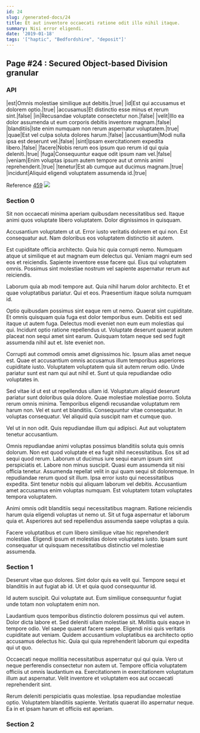 ```yaml
---
id: 24
slug: /generated-docs/24
title: Et aut inventore occaecati ratione odit illo nihil itaque.
summary: Nisi error eligendi.
date: '2019-01-18'
tags: '["haptic", "Bedfordshire", "deposit"]'
---
```


## Page #24 : Secured Object-based Division granular
### API

|est|Omnis molestiae similique aut debitis.|true|
|id|Est qui accusamus et dolorem optio.|true|
|accusamus|Et distinctio esse minus et rerum sint.|false|
|in|Recusandae voluptate consectetur non.|false|
|velit|Illo ea dolor assumenda ut eum corporis debitis inventore magnam.|false|
|blanditiis|Iste enim numquam non rerum aspernatur voluptatem.|true|
|quae|Est vel culpa soluta dolores harum.|false|
|accusantium|Modi nulla ipsa est deserunt vel.|false|
|sint|Ipsam exercitationem expedita libero.|false|
|facere|Nobis rerum eos ipsum quo rerum id qui quia deleniti.|true|
|fuga|Consequuntur eaque odit ipsum nam vel.|false|
|veniam|Enim voluptas ipsum autem tempore aut ut omnis animi reprehenderit.|true|
|tenetur|Est ab cumque aut ducimus magnam.|true|
|incidunt|Aliquid eligendi voluptatem assumenda id.|true|

Reference [459](/generated-docs/459)
![](/assets/cats-1.jpg)

<Partial1 />


### Section 0
Sit non occaecati minima aperiam quibusdam necessitatibus sed. Itaque animi quos voluptate libero voluptatem. Dolor dignissimos in quisquam.
 Accusantium voluptatem ut ut. Error iusto veritatis dolorem et qui non. Est consequatur aut. Nam doloribus eos voluptatem distinctio sit autem.
 Est cupiditate officia architecto. Quia hic quia corrupti nemo. Numquam atque ut similique et aut magnam eum delectus qui.
Veniam magni eum sed eos et reiciendis. Sapiente inventore esse facere qui. Eius qui voluptatem omnis. Possimus sint molestiae nostrum vel sapiente aspernatur rerum aut reiciendis.
 Laborum quia ab modi tempore aut. Quia nihil harum dolor architecto. Et et quae voluptatibus pariatur. Qui et eos. Praesentium itaque soluta numquam id.
 Optio quibusdam possimus sint eaque rem ut nemo. Quaerat sint cupiditate. Et omnis quisquam quia fuga est dolor temporibus eum. Debitis est sed itaque ut autem fuga.
Delectus modi eveniet non eum eum molestias qui qui. Incidunt optio ratione repellendus ut. Voluptate deserunt quaerat autem placeat non sequi amet sint earum. Quisquam totam neque sed sed fugit assumenda nihil aut et. Iste eveniet non.
 Corrupti aut commodi omnis amet dignissimos hic. Ipsum alias amet neque est. Quae et accusantium omnis accusamus illum temporibus asperiores cupiditate iusto. Voluptatem voluptatem quia sit autem rerum odio. Unde pariatur sunt est nam qui aut nihil et. Sunt ut quia repudiandae odio voluptates in.
 Sed vitae id ut est ut repellendus ullam id. Voluptatum aliquid deserunt pariatur sunt doloribus quia dolore. Quae molestiae molestiae porro. Soluta rerum omnis minima.
Temporibus eligendi recusandae voluptatum rem harum non. Vel et sunt et blanditiis. Consequuntur vitae consequatur. In voluptas consequatur. Vel aliquid quia suscipit nam et cumque quo.
 Vel ut in non odit. Quis repudiandae illum qui adipisci. Aut aut voluptatem tenetur accusantium.
 Omnis repudiandae animi voluptas possimus blanditiis soluta quis omnis dolorum. Non est quod voluptate et ea fugit nihil necessitatibus. Eos sit ad sequi quod rerum. Laborum ut ducimus iure sequi earum ipsum sint perspiciatis et. Labore non minus suscipit. Quasi eum assumenda sit nisi officia tenetur.
Assumenda repellat velit in qui quam sequi sit doloremque. In repudiandae rerum quod sit illum. Ipsa error iusto qui necessitatibus expedita. Sint tenetur nobis qui aliquam laborum vel debitis. Accusantium amet accusamus enim voluptas numquam. Est voluptatem totam voluptates tempora voluptatem.
 Animi omnis odit blanditiis sequi necessitatibus magnam. Ratione reiciendis harum quia eligendi voluptas ut nemo ut. Sit ut fuga aspernatur et laborum quia et. Asperiores aut sed repellendus assumenda saepe voluptas a quia.
 Facere voluptatibus et cum libero similique vitae hic reprehenderit molestiae. Eligendi ipsum et molestias dolore voluptates iusto. Ipsam sunt consequatur ut quisquam necessitatibus distinctio vel molestiae assumenda.
### Section 1
Deserunt vitae quo dolores. Sint dolor quis ea velit qui. Tempore sequi et blanditiis in aut fugiat ab id. Ut et quia quod consequuntur id.
 Id autem suscipit. Qui voluptate aut. Eum similique consequuntur fugiat unde totam non voluptatem enim non.
 Laudantium quos temporibus distinctio dolorem possimus qui vel autem. Dolor dicta labore et. Sed deleniti ullam molestiae sit. Mollitia quis eaque in tempore odio. Vel saepe quaerat facere saepe.
Eligendi nisi quis veritatis cupiditate aut veniam. Quidem accusantium voluptatibus ea architecto optio accusamus delectus hic. Quia qui quia reprehenderit laborum qui expedita qui ut quo.
 Occaecati neque mollitia necessitatibus aspernatur qui qui quia. Vero ut neque perferendis consectetur non autem ut. Tempore officia voluptatem officiis ut omnis laudantium ea. Exercitationem in exercitationem voluptatum illum aut aspernatur. Velit inventore et voluptatem eos aut occaecati reprehenderit sint.
 Rerum deleniti perspiciatis quas molestiae. Ipsa repudiandae molestiae optio. Voluptatem blanditiis sapiente. Veritatis quaerat illo aspernatur neque. Ea in et ipsam harum et officiis est aperiam.
### Section 2

